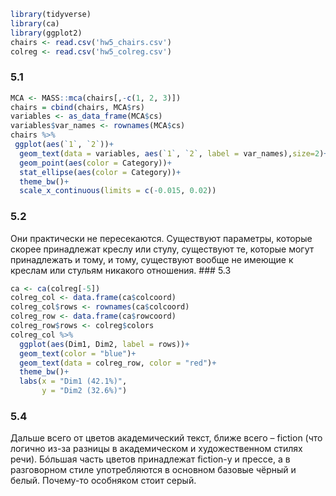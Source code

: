 ```r
library(tidyverse)
library(ca)
library(ggplot2)
chairs <- read.csv('hw5_chairs.csv')
colreg <- read.csv('hw5_colreg.csv')
```
### 5.1
```r
MCA <- MASS::mca(chairs[,-c(1, 2, 3)])
chairs = cbind(chairs, MCA$rs)
variables <- as_data_frame(MCA$cs)
variables$var_names <- rownames(MCA$cs)
chairs %>% 
 ggplot(aes(`1`, `2`))+
  geom_text(data = variables, aes(`1`, `2`, label = var_names),size=2)+
  geom_point(aes(color = Category))+
  stat_ellipse(aes(color = Category))+
  theme_bw()+
  scale_x_continuous(limits = c(-0.015, 0.02))
```
### 5.2
Они практически не пересекаются. Существуют параметры, которые скорее принадлежат креслу или стулу, существуют те, которые могут принадлежать и тому, и тому, существуют вообще не имеющие к креслам или стульям никакого отношения.
### 5.3
```r
ca <- ca(colreg[-5])
colreg_col <- data.frame(ca$colcoord)
colreg_col$rows <- rownames(ca$colcoord)
colreg_row <- data.frame(ca$rowcoord)
colreg_row$rows <- colreg$colors
colreg_col %>% 
  ggplot(aes(Dim1, Dim2, label = rows))+
  geom_text(color = "blue")+
  geom_text(data = colreg_row, color = "red")+
  theme_bw()+
  labs(x = "Dim1 (42.1%)",
       y = "Dim2 (32.6%)")
```
### 5.4
Дальше всего от цветов академический текст, ближе всего -- fiction (что логично из-за разницы в академическом и художественном стилях речи). Бóльшая часть цветов принадлежат fiction-у и прессе, а в разговорном стиле употребляются в основном базовые чёрный и белый. Почему-то особняком стоит серый.